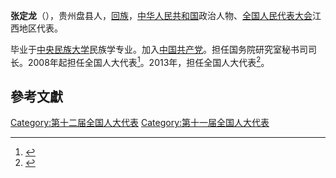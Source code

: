 '''张定龙'''（{{bd|1956年||}}），贵州盘县人，[[回族|回族]]，[[中华人民共和国|中华人民共和国]]政治人物、[[全国人民代表大会|全国人民代表大会]]江西地区代表。

毕业于[[中央民族大学|中央民族大学]]民族学专业。加入[[中国共产党|中国共产党]]。担任国务院研究室秘书司司长。2008年起担任全国人大代表<ref>{{cite news|title=全国人大代表信息-张定龙|url= http://210.82.31.1:8084/delegate/viewDelegate.action?dbid=111159|accessdate=2013-04-05|newspaper=全国人大网|archive-url=https://web.archive.org/web/20140407061456/http://www.npc.gov.cn/delegate/viewDelegate.action?dbid=111159|archive-date=2014-04-07|dead-url=yes}}</ref>。2013年，担任全国人大代表<ref>{{cite news|title=全国人大代表信息-张定龙|url= http://210.82.31.1:8084/delegate/viewDelegate.action?dbid=121133|accessdate=2013-04-05|newspaper=全国人大网|archive-url=https://web.archive.org/web/20140407062118/http://www.npc.gov.cn/delegate/viewDelegate.action?dbid=121133|archive-date=2014-04-07|dead-url=yes}}</ref>。

==參考文獻==
{{reflist}}
{{中国政治人物小作品}}

[[Category:第十二届全国人大代表|Category:第十二届全国人大代表]]
[[Category:第十一届全国人大代表|Category:第十一届全国人大代表]]